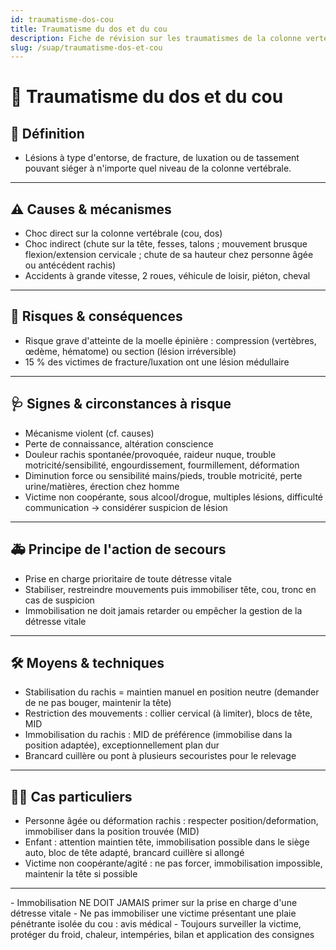 ---
id: traumatisme-dos-cou
title: Traumatisme du dos et du cou
description: Fiche de révision sur les traumatismes de la colonne vertébrale
slug: /suap/traumatisme-dos-et-cou
---


# 🦴 Traumatisme du dos et du cou

## 📝 Définition

- Lésions à type d'entorse, de fracture, de luxation ou de tassement pouvant siéger à n'importe quel niveau de la colonne vertébrale.

---

## ⚠️ Causes & mécanismes

- Choc direct sur la colonne vertébrale (cou, dos)
- Choc indirect (chute sur la tête, fesses, talons ; mouvement brusque flexion/extension cervicale ; chute de sa hauteur chez personne âgée ou antécédent rachis)
- Accidents à grande vitesse, 2 roues, véhicule de loisir, piéton, cheval

---

## 🚨 Risques & conséquences

- Risque grave d'atteinte de la moelle épinière : compression (vertèbres, œdème, hématome) ou section (lésion irréversible)
- 15 % des victimes de fracture/luxation ont une lésion médullaire

---

## 🩺 Signes & circonstances à risque

- Mécanisme violent (cf. causes)
- Perte de connaissance, altération conscience
- Douleur rachis spontanée/provoquée, raideur nuque, trouble motricité/sensibilité, engourdissement, fourmillement, déformation
- Diminution force ou sensibilité mains/pieds, trouble motricité, perte urine/matières, érection chez homme
- Victime non coopérante, sous alcool/drogue, multiples lésions, difficulté communication → considérer suspicion de lésion

---

## 🚑 Principe de l'action de secours

- Prise en charge prioritaire de toute détresse vitale
- Stabiliser, restreindre mouvements puis immobiliser tête, cou, tronc en cas de suspicion
- Immobilisation ne doit jamais retarder ou empêcher la gestion de la détresse vitale

---

## 🛠️ Moyens & techniques

- Stabilisation du rachis = maintien manuel en position neutre (demander de ne pas bouger, maintenir la tête)
- Restriction des mouvements : collier cervical (à limiter), blocs de tête, MID
- Immobilisation du rachis : MID de préférence (immobilise dans la position adaptée), exceptionnellement plan dur
- Brancard cuillère ou pont à plusieurs secouristes pour le relevage

---

## 👨‍⚕️ Cas particuliers

- Personne âgée ou déformation rachis : respecter position/deformation, immobiliser dans la position trouvée (MID)
- Enfant : attention maintien tête, immobilisation possible dans le siège auto, bloc de tête adapté, brancard cuillère si allongé
- Victime non coopérante/agité : ne pas forcer, immobilisation impossible, maintenir la tête si possible

---

<Admonition type="caution">
- Immobilisation NE DOIT JAMAIS primer sur la prise en charge d'une détresse vitale
- Ne pas immobiliser une victime présentant une plaie pénétrante isolée du cou : avis médical
- Toujours surveiller la victime, protéger du froid, chaleur, intempéries, bilan et application des consignes
</Admonition>